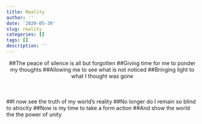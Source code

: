 ```yaml
---
title: Reality
author: ''
date: '2020-05-30'
slug: reality
categories: []
tags: []
description: ''
---
```

<center>
##The peace of silence is all but forgotten
##Giving time for me to ponder my thoughts 
##Allowing me to see what is not noticed
##Bringing light to what I thought was gone
</center>
</div>
<div style="margin-bottom:50px;">
</div>
##I now see the truth of my world’s reality
##No longer do I remain so blind to atrocity
##Now is my time to take a form action
##And show the world the the power of unity
</div>
<div style="margin-bottom:50px;">
</div>
<center>